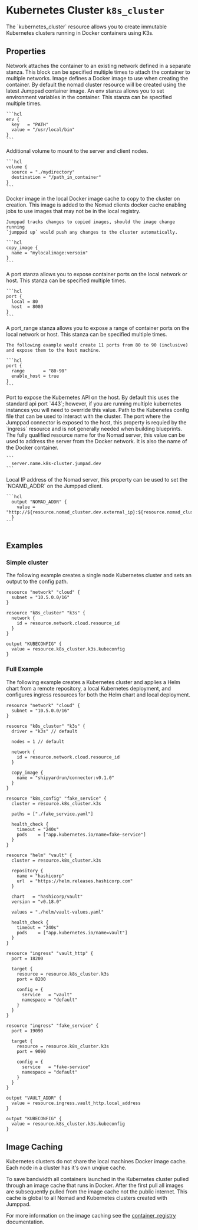 
# Kubernetes Cluster `k8s_cluster`

<Intro>
The `kubernetes_cluster` resource allows you to create immutable Kubernetes
clusters running in Docker containers using K3s.
</Intro>

<YouTube id="09kTg0n7-ac"/>

## Properties

<Properties>
  <Property name="network" type="#network_attachment" required="true" value="">
    Network attaches the container to an existing network defined in a separate stanza. 
    This block can be specified multiple times to attach the container
    to multiple networks.
  </Property>

  <Property name="image" type="#image" required="false" value="">
    Image defines a Docker image to use when creating the container. By default the nomad
    cluster resource will be created using the latest Jumppad container image.
  </Property>
  
  <Property name="environment" type="map[string]string" required="false" value="">
    An env stanza allows you to set environment variables in the container. This stanza can be specified multiple times.

    ```hcl
    env {
      key   = "PATH"
      value = "/usr/local/bin"
    }
    ```
  </Property>
  
  <Property name="volume" type="#volume" required="false" value="">
    Additional volume to mount to the server and client nodes.

    ```hcl
    volume {
      source = "./mydirectory"
      destination = "/path_in_container"
    }
    ```
  </Property>
  
  <Property name="copy_image" type="#image" required="false" value="">
    Docker image in the local Docker image cache to copy to the cluster on creation.
    This image is added to the Nomad clients docker cache enabling jobs to use
    images that may not be in the local registry.

    Jumppad tracks changes to copied images, should the image change running
    `jumppad up` would push any changes to the cluster automatically.

    ```hcl
    copy_image {
      name = "mylocalimage:versoin"
    }
    ```
  </Property>

  <Property name="port" type="#port" required="false" value="">
    A port stanza allows you to expose container ports on the local network or host. This stanza can be specified multiple times.

    ```hcl
    port {
      local = 80
      host  = 8080
    }
    ```
  </Property>

  <Property name="port_range" type="#port_range" required="false" value="">
    A port_range stanza allows you to expose a range of container ports on the local network or host. This stanza can be specified multiple times.

    The following example would create 11 ports from 80 to 90 (inclusive) and expose them to the host machine.

    ```hcl
    port {
      range       = "80-90"
      enable_host = true
    }
    ```
  </Property>
  
  <Property name="api_port" type="int" required="false" value="443">
    Port to expose the Kubernetes API on the host. By default this uses the standard
    api port `443`; however, if you are running multiple kubernetes instances
    you will need to override this value.
  </Property>

  <Property name="kubeconfig" type="int" required="false" value="" readonly>
    Path to the Kubenetes config file that can be used to interact with the 
    cluster.
  </Property>
  
  <Property name="connector_port" type="int" required="false" value="" readonly>
    The port where the Jumppad connector is exposed to the host, this property 
    is requied by the `ingress` resource and is not generally needed when 
    building blueprints.
  </Property>
  
  <Property name="fqrn" type="string" required="false" value="" readonly>
    The fully qualified resource name for the Nomad server, this value can be
    used to address the server from the Docker network. It is also the name
    of the Docker container.

    ```
      server.name.k8s-cluster.jumpad.dev
    ```
  </Property>
  
  <Property name="external_ip" type="string" required="false" value="" readonly>
    Local IP address of the Nomad server, this property can be used to set the 
    `NOAMD_ADDR` on the Jumppad client.

    ```hcl
      output "NOMAD_ADDR" {
        value = "http://${resource.nomad_cluster.dev.external_ip}:${resource.nomad_cluster.dev.api_port}"
      }
    ```
  </Property>
</Properties>

<NetworkAttachment/>
<Image/>
<Volume/>
<Port/>
<PortRange/>

<MetaProperties/>

## Examples

### Simple cluster

The following example creates a single node Kubernetes cluster and sets an
output to the config path.

```hcl
resource "network" "cloud" {
  subnet = "10.5.0.0/16"
}

resource "k8s_cluster" "k3s" {
  network {
    id = resource.network.cloud.resource_id
  }
}

output "KUBECONFIG" {
  value = resource.k8s_cluster.k3s.kubeconfig
}
```

### Full Example

The following example creates a Kubernetes cluster and applies a Helm chart
from a remote repository, a local Kubernetes deployment, and configures ingress
resources for both the Helm chart and local deployment.

```hcl
resource "network" "cloud" {
  subnet = "10.5.0.0/16"
}

resource "k8s_cluster" "k3s" {
  driver = "k3s" // default

  nodes = 1 // default

  network {
    id = resource.network.cloud.resource_id
  }

  copy_image {
    name = "shipyardrun/connector:v0.1.0"
  }
}

resource "k8s_config" "fake_service" {
  cluster = resource.k8s_cluster.k3s

  paths = ["./fake_service.yaml"]

  health_check {
    timeout = "240s"
    pods    = ["app.kubernetes.io/name=fake-service"]
  }
}

resource "helm" "vault" {
  cluster = resource.k8s_cluster.k3s

  repository {
    name = "hashicorp"
    url  = "https://helm.releases.hashicorp.com"
  }

  chart   = "hashicorp/vault"
  version = "v0.18.0"

  values = "./helm/vault-values.yaml"

  health_check {
    timeout = "240s"
    pods    = ["app.kubernetes.io/name=vault"]
  }
}

resource "ingress" "vault_http" {
  port = 18200

  target {
    resource = resource.k8s_cluster.k3s
    port = 8200

    config = {
      service   = "vault"
      namespace = "default"
    }
  }
}

resource "ingress" "fake_service" {
  port = 19090

  target {
    resource = resource.k8s_cluster.k3s
    port = 9090

    config = {
      service   = "fake-service"
      namespace = "default"
    }
  }
}

output "VAULT_ADDR" {
  value = resource.ingress.vault_http.local_address
}

output "KUBECONFIG" {
  value = resource.k8s_cluster.k3s.kubeconfig
}
```

## Image Caching
Kubernetes clusters do not share the local machines Docker image cache. Each 
node in a cluster has it's own unqiue cache.

To save bandwidth all containers launched in the Kubernetes cluster pulled through
an image cache that runs in Docker. After the first pull all images are subsequently
pulled from the image cache not the public internet. This cache is global to
all Nomad and Kubernetes clusters created with Jumppad.

For more information on the image caching see the [container_registry](/docs/resources/container_registry) documentation.